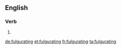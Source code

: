 ==English==

===Verb===
{{head|en|present participle}}

# {{present participle of|fulgurate|lang=en|nocat=1}}

[[de:fulgurating]]
[[et:fulgurating]]
[[fr:fulgurating]]
[[ta:fulgurating]]